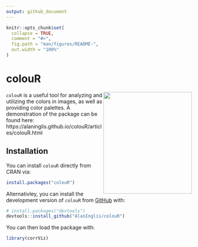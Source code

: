 ```yaml
---
output: github_document
---
```


<!-- README.md is generated from README.Rmd. Please edit that file -->

```r
knitr::opts_chunk$set(
  collapse = TRUE,
  comment = "#>",
  fig.path = "man/figures/README-",
  out.width = "100%"
)
```

# colouR

<!-- badges: start -->
<img src="https://raw.githubusercontent.com/AlanInglis/colouR/master/images/colour.png" width="240" height="276" align="right" />
<!-- badges: end -->

`colouR` is a useful tool for analyzing and utilizing the colors in images, as well as providing color palettes. A demonstration of the package can be found here: https://alaninglis.github.io/colouR/articles/colouR.html

## Installation

You can install `colouR` directly from CRAN via:
```r
install.packages("colouR")
```

Alternativley, you can install the development version of `colouR` from [GitHub](https://github.com/) with:

``` r
# install.packages("devtools")
devtools::install_github("AlanInglis/colouR")
```


You can then load the package with:
```r 
library(corrViz)
```
